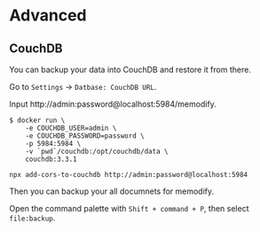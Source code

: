 # Advanced
## CouchDB
You can backup your data into CouchDB and restore it from there.

Go to `Settings` -> `Datbase: CouchDB URL`.

Input http://admin:password@localhost:5984/memodify.

```
$ docker run \
    -e COUCHDB_USER=admin \
    -e COUCHDB_PASSWORD=password \
    -p 5984:5984 \
    -v `pwd`/couchdb:/opt/couchdb/data \
    couchdb:3.3.1
```
```
npx add-cors-to-couchdb http://admin:password@localhost:5984
```

Then you can backup your all documnets for memodify.

Open the command palette with `Shift + command + P`, then select `file:backup`.